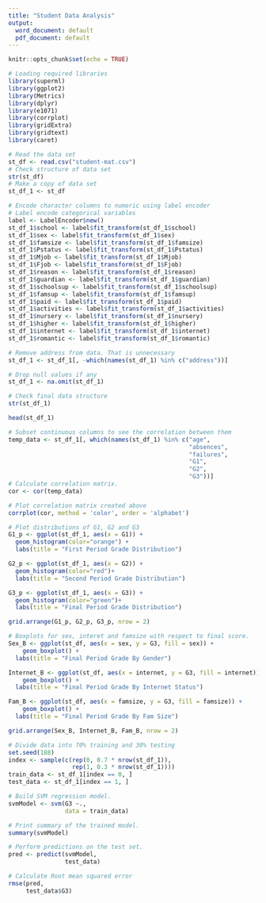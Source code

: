 ---
title: "Student Data Analysis"
output:
  word_document: default
  pdf_document: default
---

```{r setup, include=FALSE}
knitr::opts_chunk$set(echo = TRUE)
```

```{r, include=FALSE}
# Loading required libraries
library(superml)
library(ggplot2)
library(Metrics)
library(dplyr)
library(e1071)
library(corrplot)
library(gridExtra)
library(gridtext)
library(caret)
```


```{r}
# Read the data set
st_df <- read.csv("student-mat.csv")
# Check structure of data set
str(st_df)
# Make a copy of data set
st_df_1 <- st_df
```

```{r, warning=FALSE}
# Encode character columns to numeric using label encoder
# Label encode categorical variables
label <- LabelEncoder$new()
st_df_1$school <- label$fit_transform(st_df_1$school)
st_df_1$sex <- label$fit_transform(st_df_1$sex)
st_df_1$famsize <- label$fit_transform(st_df_1$famsize)
st_df_1$Pstatus <- label$fit_transform(st_df_1$Pstatus)
st_df_1$Mjob <- label$fit_transform(st_df_1$Mjob)
st_df_1$Fjob <- label$fit_transform(st_df_1$Fjob)
st_df_1$reason <- label$fit_transform(st_df_1$reason)
st_df_1$guardian <- label$fit_transform(st_df_1$guardian)
st_df_1$schoolsup <- label$fit_transform(st_df_1$schoolsup)
st_df_1$famsup <- label$fit_transform(st_df_1$famsup)
st_df_1$paid <- label$fit_transform(st_df_1$paid)
st_df_1$activities <- label$fit_transform(st_df_1$activities)
st_df_1$nursery <- label$fit_transform(st_df_1$nursery)
st_df_1$higher <- label$fit_transform(st_df_1$higher)
st_df_1$internet <- label$fit_transform(st_df_1$internet)
st_df_1$romantic <- label$fit_transform(st_df_1$romantic)

# Remove address from data. That is unnecessary
st_df_1 <- st_df_1[, -which(names(st_df_1) %in% c("address"))]

# Drop null values if any
st_df_1 <- na.omit(st_df_1)

# Check final data structure
str(st_df_1)
```


```{r}
head(st_df_1)
```


```{r}
# Subset continuous columns to see the correlation between them
temp_data <- st_df_1[, which(names(st_df_1) %in% c("age", 
                                                   "absences", 
                                                   "failures", 
                                                   "G1", 
                                                   "G2", 
                                                   "G3"))]
# Calculate correlation matrix.
cor <- cor(temp_data)

# Plot correlation matrix created above
corrplot(cor, method = 'color', order = 'alphabet')
```


```{r, message=FALSE, warning=FALSE}
# Plot distributions of G1, G2 and G3
G1_p <- ggplot(st_df_1, aes(x = G1)) + 
  geom_histogram(color="orange") +
  labs(title = "First Period Grade Distribution")

G2_p <- ggplot(st_df_1, aes(x = G2)) + 
  geom_histogram(color="red")+
  labs(title = "Second Period Grade Distribution")

G3_p <- ggplot(st_df_1, aes(x = G3)) + 
  geom_histogram(color="green")+
  labs(title = "Final Period Grade Distribution")

grid.arrange(G1_p, G2_p, G3_p, nrow = 2)

```

```{r}
# Boxplots for sex, interet and famsize with respect to final score.
Sex_B <- ggplot(st_df, aes(x = sex, y = G3, fill = sex)) + 
    geom_boxplot() +
  labs(title = "Final Period Grade By Gender")

Internet_B <- ggplot(st_df, aes(x = internet, y = G3, fill = internet)) + 
    geom_boxplot() +
  labs(title = "Final Period Grade By Internet Status")

Fam_B <- ggplot(st_df, aes(x = famsize, y = G3, fill = famsize)) + 
    geom_boxplot() +
  labs(title = "Final Period Grade By Fam Size")

grid.arrange(Sex_B, Internet_B, Fam_B, nrow = 2)
```


```{r}
# Divide data into 70% training and 30% testing
set.seed(188)
index <- sample(c(rep(0, 0.7 * nrow(st_df_1)), 
                  rep(1, 0.3 * nrow(st_df_1))))
train_data <- st_df_1[index == 0, ] 
test_data <- st_df_1[index == 1, ]
```



```{r}
# Build SVM regression model.
svmModel <- svm(G3 ~., 
                data = train_data)

# Print summary of the trained model.
summary(svmModel)
```



```{r}
# Perform predictions on the test set.
pred <- predict(svmModel, 
                test_data)

# Calculate Root mean squared error
rmse(pred, 
     test_data$G3)
```

